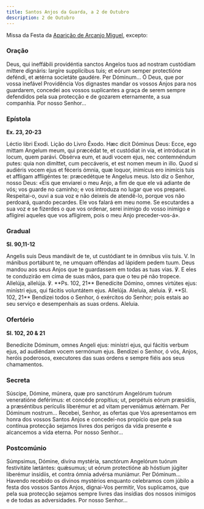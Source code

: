 ```yaml
---
title: Santos Anjos da Guarda, a 2 de Outubro
description: 2 de Outubro
---
```


Missa da Festa da [Aparição de Arcanjo Miguel](/missal/santos/05-08), excepto:

### Oração

<div class="side-by-side not-content">
  <span>
    Deus, qui ineffábili providéntia sanctos Angelos tuos ad nostram custódiam
    míttere dignáris: largíre supplícibus tuis; et eórum semper protectióne
    deféndi, et ætérna societáte gaudére. Per Dóminum...
  </span>
  <span>
    Ó Deus, que por vossa inefável Providência Vos dignastes mandar os vossos
    Anjos para nos guardarem, concedei aos vossos suplicantes a graça de serem
    sempre defendidos pela sua protecção e de gozarem eternamente, a sua
    companhia. Por nosso Senhor...
  </span>
</div>

### Epístola

**Ex. 23, 20-23**

<div class="side-by-side not-content">
  <span>Léctio libri Exodi.</span>
  <span>Lição do Livro Êxodo.</span>
  <span>
    Hæc dicit Dóminus Deus: Ecce, ego mittam Angelum meum, qui præcédat te, et
    custódiat in via, et intróducat in locum, quem parávi. Obsérva eum, et audi
    vocem ejus, nec contemnéndum putes: quia non dimíttet, cum peccáveris, et
    est nomen meum in illo. Quod si audiéris vocem ejus et féceris ómnia, quæ
    loquor, inimícus ero inimícis tuis et affligam affligéntes te: præcedétque
    te Angelus meus.
  </span>
  <span>
    Isto diz o Senhor, nosso Deus: «Eis que enviarei o meu Anjo, a fim de que
    ele vá adiante de vós; vos guarde no caminho; e vos introduza no lugar que
    vos preparei. Respeitai-o, ouvi a sua voz e não deixeis de atendê-lo, porque
    vos não perdoará, quando pecardes. Ele vos falará em meu nome. Se escutardes
    a sua voz e se fizerdes o que vos ordenar, serei inimigo do vosso inimigo e
    afligirei aqueles que vos afligirem, pois o meu Anjo preceder-vos-á».
  </span>
</div>

### Gradual

**Sl. 90,11-12**

<div class="side-by-side not-content">
  <span>
    Angelis suis Deus mandávit de te, ut custódiant te in ómnibus viis tuis. V.
    In mánibus portábunt te, ne umquam offéndas ad lápidem pedem tuum.
  </span>
  <span>
    Deus mandou aos seus Anjos que te guardassem em todas as tuas vias. ℣. E
    eles te conduzirão em cima de suas mãos, para que o teu pé não tropece.
  </span>
  <span>
    Allelúja, allelúja. ℣. **Ps. 102, 21** Benedícite Dómino, omnes virtútes
    ejus: minístri ejus, qui fácitis voluntátem ejus. Allelúja.
  </span>
  <span>
    Aleluia, aleluia. ℣. **Sl. 102, 21** Bendizei todos o Senhor, ó exércitos do
    Senhor; pois estais ao seu serviço e desempenhais as suas ordens. Aleluia.
  </span>
</div>

### Ofertório

**Sl. 102, 20 & 21**

<div class="side-by-side not-content">
  <span>
    Benedícite Dóminum, omnes Angeli ejus: minístri ejus, qui fácitis verbum
    ejus, ad audiéndam vocem sermónum ejus.
  </span>
  <span>
    Bendizei o Senhor, ó vós, Anjos, heróis poderosos, executores das suas
    ordens e sempre fiéis aos seus chamamentos.
  </span>
</div>

### Secreta

<div class="side-by-side not-content">
  <span>
    Súscipe, Dómine, múnera, quæ pro sanctórum Angelórum tuórum veneratióne
    deférimus: et concéde propítius; ut, perpétuis eórum præsídiis, a
    præséntibus perículis liberémur et ad vitam perveniámus ætérnam. Per Dóminum
    nostrum...
  </span>
  <span>
    Recebei, Senhor, as ofertas que Vos apresentamos em honra dos vossos Santos
    Anjos e concedei-nos propício que pela sua contínua protecção sejamos livres
    dos perigos da vida presente e alcancemos a vida eterna. Por nosso Senhor...
  </span>
</div>

### Postcomúnio

<div class="side-by-side not-content">
  <span>
    Súmpsimus, Dómine, divína mystéria, sanctórum Angelórum tuórum festivitáte
    lætántes: quǽsumus; ut eórum protectióne ab hóstium júgiter liberémur
    insídiis, et contra ómnia advérsa muniámur. Per Dóminum...
  </span>
  <span>
    Havendo recebido os divinos mystérios enquanto celebramos com júbilo a festa
    dos vossos Santos Anjos, dignai-Vos permitir, Vos suplicamos, que pela sua
    protecção sejamos sempre livres das insídias dos nossos inimigos e de todas
    as adversidades. Por nosso Senhor...
  </span>
</div>
